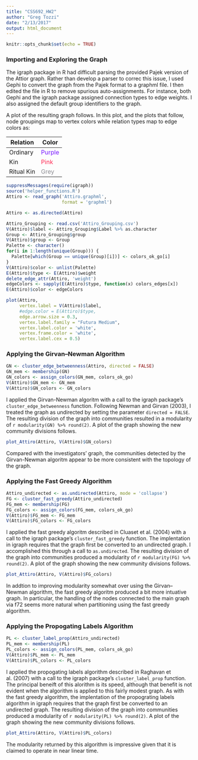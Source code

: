 ```yaml
---
title: "CSS692_HW2"
author: "Greg Tozzi"
date: "2/13/2017"
output: html_document
---
```


```r
knitr::opts_chunk$set(echo = TRUE)
```

### Importing and Exploring the Graph

The igraph package in R had difficult parsing the provided Pajek version of the Attior graph.  Rather than develop a parser to correc this issue, I used Gephi to convert the graph from the Pajek format to a graphml file.  I then edited the file in R to remove spurious auto-assignments.  For instance, both Gephi and the igraph package assigned connection types to edge weights.  I also assigned the default group identifiers to the graph.

A plot of the resulting graph follows.  In this plot, and the plots that follow, node groupings map to vertex colors while relation types map to edge colors as:

Relation      | Color
------------- | -------------
Ordinary      | <span style="color:#7716FF">Purple</span>
Kin           | <span style="color:#FF2851">Pink</span>
Ritual Kin    | <span style="color:#8E8E93">Grey</span>


```r
suppressMessages(require(igraph))
source('helper_functions.R')
Attiro <- read_graph('Attiro.graphml',
                     format = 'graphml')

Attiro <- as.directed(Attiro)

Attiro_Grouping <- read.csv('Attiro_Grouping.csv')
V(Attiro)$label <- Attiro_Grouping$Label %>% as.character
Group <- Attiro_Grouping$group
V(Attiro)$group <- Group
Palette <- character()
for(i in 1:length(unique(Group))) {
  Palette[which(Group == unique(Group)[i])] <- colors_ok_go[i]
}
V(Attiro)$color <- unlist(Palette)
E(Attiro)$type <- E(Attiro)$weight
delete_edge_attr(Attiro, 'weight')
edgeColors <- sapply(E(Attiro)$type, function(x) colors_edges[x])
E(Attiro)$color <- edgeColors

plot(Attiro,
     vertex.label = V(Attiro)$label,
     #edge.color = E(Attiro)$type,
     edge.arrow.size = 0.3,
     vertex.label.family = "Futura Medium",
     vertex.label.color = 'white',
     vertex.frame.color = 'white',
     vertex.label.cex = 0.5)
```

### Applying the Girvan–Newman Algorithm

```r
GN <- cluster_edge_betweenness(Attiro, directed = FALSE)
GN_mem <- membership(GN)
GN_colors <- assign_colors(GN_mem, colors_ok_go)
V(Attiro)$GN_mem <- GN_mem
V(Attiro)$GN_colors <- GN_colors
```

I applied the Girvan-Newman algoritm with a call to the igraph package's `cluster_edge_betweenness` function.  Following Newman and Girvan (2003), I treated the graph as undirected by setting the parameter `directed = FALSE`.  The resulting division of the graph into communities resulted in a modularity of `r modularity(GN) %>% round(2)`.  A plot of the graph showing the new community divisions follows.

```r
plot_Attiro(Attiro, V(Attiro)$GN_colors)
```

Compared with the investigators' graph, the communities detected by the Girvan-Newman algoritm appear to be more consistent with the topology of the graph.

### Applying the Fast Greedy Algorithm

```r
Attiro_undirected <- as.undirected(Attiro, mode = 'collapse')
FG <- cluster_fast_greedy(Attiro_undirected)
FG_mem <- membership(FG)
FG_colors <- assign_colors(FG_mem, colors_ok_go)
V(Attiro)$FG_mem <- FG_mem
V(Attiro)$FG_colors <- FG_colors
```

I applied the fast greedy algoritm described in Cluaset et al. (2004) with a call to the igraph package's `cluster_fast_greedy` function.  The implentation in igraph requires that the graph first be converted to an undirected graph.  I accomplished this through a call to `as.undirected`.  The resulting division of the graph into communities produced a modularity of `r modularity(FG) %>% round(2)`.  A plot of the graph showing the new community divisions follows.

```r
plot_Attiro(Attiro, V(Attiro)$FG_colors)
```

In addtion to improving modularity somewhat over using the Girvan–Newman algorithm, the fast greedy algoritm produced a bit more intuative graph.  In particular, the handling of the nodes connected to the main graph via f72 seems more natural when partitioning using the fast greedy algorithm.

### Applying the Propogating Labels Algorithm

```r
PL <- cluster_label_prop(Attiro_undirected)
PL_mem <- membership(PL)
PL_colors <- assign_colors(PL_mem, colors_ok_go)
V(Attiro)$PL_mem <- PL_mem
V(Attiro)$PL_colors <- PL_colors
```

I applied the propogating labels algorithm described in Raghavan et al. (2007) with a call to the igraph package's `cluster_label_prop` function.  The principal beneift of this alorithm is its speed, although that benefit is not evident when the algorithm is applied to this fairly modest graph.  As with the fast greedy algorithm, the implentation of the propograting labels algorithm in igraph requires that the graph first be converted to an undirected graph.  The resulting division of the graph into communities produced a modularity of `r modularity(PL) %>% round(2)`.  A plot of the graph showing the new community divisions follows.

```r
plot_Attiro(Attiro, V(Attiro)$PL_colors)
```

The modularity returned by this algorithm is impressive given that it is claimed to operate in near linear time.